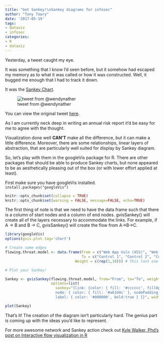 ```yaml
---
title: "Get Sankey!\nSankey diagrams for infosec"
author: "Tony Towry"
date: '2017-05-19'
tags:
- dataviz
- infosec
categories: 
- R
- dataviz
---
```


Yesterday, a tweet caught my eye.  

It was something that I know I'd seen before, but it somehow had escaped my memory as to what it was called or how it was constructed.   Well, it bugged me enough that I had to track it down.

It was the [Sankey Chart](https://developers.google.com/chart/interactive/docs/gallery/sankey#Configuration_Options).

![tweet from @wendynather](/img/main/twittersankey2.png)

You can view the original tweet [here](https://twitter.com/jwgoerlich/status/865262781100167169).

As I am currently neck deep in writing an annual risk report it'd be easy for me to agree with the thought.

Visualization done well **CAN'T** make all the difference, but it can make a little difference.  Moreover, there are some relationships, linear layers of abstraction, that are particularly well suited for display by Sankey diagram.

So, let's play with them in the googleVis package for R.  There are other packages that should be able to produce Sankey charts, but none appeared to be as aesthetically pleasing out of the box (or with lower effort applied at least).

First make sure you have googleVis installed.
`install.packages("googleVis")`

```r
knitr::opts_chunk$set(collapse = TRUE)
knitr::opts_chunk$set(warning = FALSE, message=FALSE, echo=TRUE)
```

The first thing of note is that we need to have the data frame such that there is a column of start nodes and a column of end nodes.  gvisSankey() will create all of the layers necessary to accommodate the links.  For example, if A -> B and B -> C, gvisSankey() will create the flow from A->B->C.  

```r
library(googleVis)
options(gvis.plot.tag='chart')

# Create some edges
flowing.threat.model <- data.frame(From = c("Web App Vuln (XSS)", "Web App Vuln (XSS)", "Phishing Email", "Default Creds", "Control 1", "Control 2","Control 3", "Control 4","Default Creds","Control 5"),
                                   To = c("Control 1", "Control 2", "Control 3", "Control 4", "Application security", "Security monitoring","Security monitoring", "Configuration management","Control 5","Security monitoring"),
                                Weight = c(rep(1,10))) # This last one is just setting uniform weight across each link

# Plot your Sankey!

Sankey <- gvisSankey(flowing.threat.model, from="From", to="To", weight="Weight",
                     options=list(
                       sankey="{link: {color: { fill: '#cccccc', fillOpacity: 80 } },
                       node: { color: { fill: '#a61d4c' }, nodePadding:40,
                       label: { color: '#000000', bold:true } }}", width = 800))

plot(Sankey)
```

That's it!  The creation of the diagram isn't particularly hard.  The genius part is coming up with the ideas you'd like to represent.

For more awesome network and Sankey action check out [Kyle Walker, Phd's post on Interactive flow visualization in R](http://personal.tcu.edu/kylewalker/interactive-flow-visualization-in-r.html)

